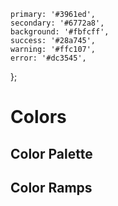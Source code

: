 
	primary: '#3961ed',
	secondary: '#6772a8',
	background: '#fbfcff',
	success: '#28a745',
	warning: '#ffc107',
	error: '#dc3545',
};

# Colors

## Color Palette

<ColorPalette>
	<ColorItem title="Light" colors={light} />
</ColorPalette>

## Color Ramps

<ColorPalette>
	<ColorItem
		title="Primary"
		subtitle="--color-primary-xxx"
		colors={{
			100: '#030b26',
			200: '#071a5a',
			300: '#0b2a8e',
			400: '#1039c1',
			500: '#1d4ded',
			600: '#5076f1',
			700: '#809bf5',
			800: '#afc0f8',
			900: '#dee6fc',
			1000: '#fafbff',
		}}
	/>
	<ColorItem
		title="Secondary"
		subtitle="--color-secondary-xxx"
		colors={{
			100: '#3d2700',
			200: '#805100',
			300: '#bd7800',
			400: '#ffa200',
			500: '#ffaf0f',
			600: '#ffba1a',
			700: '#ffc929',
			800: '#ffd65c',
			900: '#ffe494',
			1000: '#fff0c7',
		}}
	/>
	<ColorItem
		title="Tertiary"
		subtitle="--color-tertiary-xxx"
		colors={{
			100: '#181b2a',
			200: '#2b304a',
			300: '#3d456b',
			400: '#505a8b',
			500: '#6772a8',
			600: '#8790ba',
			700: '#a8aecd',
			800: '#c8ccdf',
			900: '#e8eaf2',
			1000: '#fcfcfd',
		}}
	/>
	<ColorItem
		title="Background"
		subtitle="--color-background-xxx"
		colors={{
			100: '#809fff',
			200: '#8fabff',
			300: '#9eb6ff',
			400: '#adc2ff',
			500: '#bdcdff',
			600: '#ccd9ff',
			700: '#dbe4ff',
			800: '#ebf0ff',
			900: '#f5f7ff',
			1000: '#fafbff',
			1100: '#ffffff',
		}}
	/>
	<ColorItem
		title="Success"
		subtitle="--color-success-xxx"
		colors={{
			100: '#0b2d13',
			200: '#155624',
			300: '#1f7f35',
			400: '#29a847',
			500: '#36ce59',
			600: '#5fd87b',
			700: '#88e29d',
			800: '#b1ecbf',
			900: '#daf6e1',
			1000: '#fbfefc',
		}}
	/>
	<ColorItem
		title="Warning"
		subtitle="--color-warning-xxx"
		colors={{
			100: '#382a00',
			200: '#6b5000',
			300: '#9e7700',
			400: '#d19d00',
			500: '#ffc105',
			600: '#ffcd38',
			700: '#ffda6b',
			800: '#ffe79e',
			900: '#fff4d1',
			1000: '#fffefa',
		}}
	/>
	<ColorItem
		title="Error"
		subtitle="--color-error-xxx"
		colors={{
			100: '#3d0b10',
			200: '#68121b',
			300: '#931a26',
			400: '#bf2231',
			500: '#dc3848',
			600: '#e36370',
			700: '#eb8e98',
			800: '#f3babf',
			900: '#fae5e7',
			1000: '#fefbfb',
		}}
	/>
</ColorPalette>
